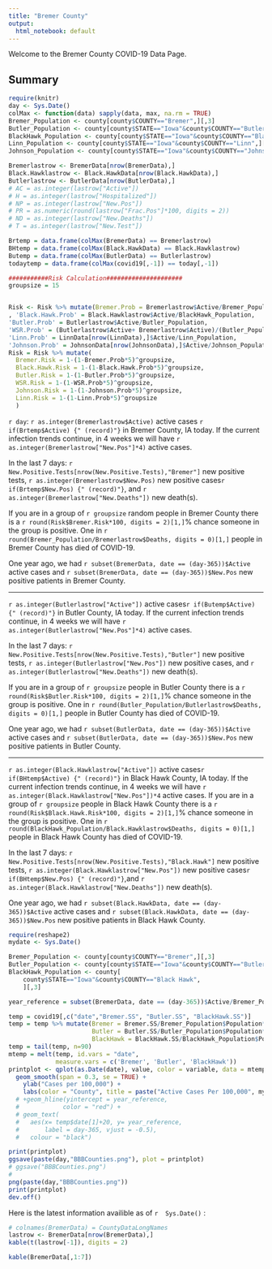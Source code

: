 ```yaml
---
title: "Bremer County"
output:
  html_notebook: default
---
```


Welcome to the Bremer County COVID-19 Data Page.

## Summary
```r
require(knitr)
day <- Sys.Date()
colMax <- function(data) sapply(data, max, na.rm = TRUE)
Bremer_Population <- county[county$COUNTY=="Bremer",][,3]
Butler_Population <- county[county$STATE=="Iowa"&county$COUNTY=="Butler",][,3]
BlackHawk_Population <- county[county$STATE=="Iowa"&county$COUNTY=="Black Hawk",][,3]
Linn_Population <- county[county$STATE=="Iowa"&county$COUNTY=="Linn",][,3]
Johnson_Population <- county[county$STATE=="Iowa"&county$COUNTY=="Johnson",][,3]

Bremerlastrow <- BremerData[nrow(BremerData),]
Black.Hawklastrow <- Black.HawkData[nrow(Black.HawkData),]
Butlerlastrow <- ButlerData[nrow(ButlerData),]
# AC = as.integer(lastrow["Active"])
# H = as.integer(lastrow["Hospitalized"])
# NP = as.integer(lastrow["New.Pos"])
# PR = as.numeric(round(lastrow["Frac.Pos"]*100, digits = 2))
# ND = as.integer(lastrow["New.Deaths"])
# T = as.integer(lastrow["New.Test"])

Brtemp = data.frame(colMax(BremerData) == Bremerlastrow)
BHtemp = data.frame(colMax(Black.HawkData) == Black.Hawklastrow)
Butemp = data.frame(colMax(ButlerData) == Butlerlastrow)
todaytemp = data.frame(colMax(covid19[,-1]) == today[,-1])

###########Risk Calculation#####################
groupsize = 15


Risk <- Risk %>% mutate(Bremer.Prob = Bremerlastrow$Active/Bremer_Population 
, 'Black.Hawk.Prob' = Black.Hawklastrow$Active/BlackHawk_Population, 
'Butler.Prob' = Butlerlastrow$Active/Butler_Population,
'WSR.Prob' = (Butlerlastrow$Active+ Bremerlastrow$Active)/(Butler_Population+ Bremer_Population), 
'Linn.Prob' = LinnData[nrow(LinnData),]$Active/Linn_Population,
'Johnson.Prob' = JohnsonData[nrow(JohnsonData),]$Active/Johnson_Population)
Risk = Risk %>% mutate(
  Bremer.Risk = 1-(1-Bremer.Prob*5)^groupsize,
  Black.Hawk.Risk = 1-(1-Black.Hawk.Prob*5)^groupsize,
  Butler.Risk = 1-(1-Butler.Prob*5)^groupsize,
  WSR.Risk = 1-(1-WSR.Prob*5)^groupsize,
  Johnson.Risk = 1-(1-Johnson.Prob*5)^groupsize,
  Linn.Risk = 1-(1-Linn.Prob*5)^groupsize
  )


```
`r day`: `r as.integer(Bremerlastrow$Active)` active cases `r if(Brtemp$Active) {" (record)"}` in Bremer County, IA today. If the current infection trends continue, in 4 weeks we will have `r as.integer(Bremerlastrow["New.Pos"]*4)` active cases.

In the last 7 days: `r New.Positive.Tests[nrow(New.Positive.Tests),"Bremer"]` new positive tests, `r as.integer(Bremerlastrow$New.Pos)`  new positive cases`r if(Brtemp$New.Pos) {" (record)"}`,  and `r as.integer(Bremerlastrow["New.Deaths"])` new death(s).

If you are in a group of `r groupsize` random people in Bremer County there is a `r round(Risk$Bremer.Risk*100, digits = 2)[1,]`% chance someone in the group is positive. One in `r round(Bremer_Population/Bremerlastrow$Deaths, digits = 0)[1,]` people in Bremer County has died of COVID-19.

 One year ago, we had `r subset(BremerData, date == (day-365))$Active` active cases and  `r subset(BremerData, date == (day-365))$New.Pos` new positive patients in Bremer County.
 
***
 `r as.integer(Butlerlastrow["Active"])` active cases`r if(Butemp$Active) {" (record)"}` in Butler County, IA today. If the current infection trends continue, in 4 weeks we will have `r as.integer(Butlerlastrow["New.Pos"]*4)` active cases. 
 
In the last 7 days: `r New.Positive.Tests[nrow(New.Positive.Tests),"Butler"]` new positive tests, `r as.integer(Butlerlastrow["New.Pos"])` new positive cases,  and `r as.integer(Butlerlastrow["New.Deaths"])` new death(s).

If you are in a group of `r groupsize` people in Butler County there is a `r round(Risk$Butler.Risk*100, digits = 2)[1,]`% chance someone in the group is positive. One in `r round(Butler_Population/Butlerlastrow$Deaths, digits = 0)[1,]` people in Butler County has died of COVID-19.

One year ago, we had `r subset(ButlerData, date == (day-365))$Active` active cases and  `r subset(ButlerData, date == (day-365))$New.Pos` new positive patients in Butler County. 

 ***
 `r as.integer(Black.Hawklastrow["Active"])` active cases`r if(BHtemp$Active) {" (record)"}` in Black Hawk County, IA today. If the current infection trends continue, in 4 weeks we will have `r as.integer(Black.Hawklastrow["New.Pos"])*4` active cases. If you are in a group of `r groupsize` people in Black Hawk County there is a `r round(Risk$Black.Hawk.Risk*100, digits = 2)[1,]`% chance someone in the group is positive. One in `r round(BlackHawk_Population/Black.Hawklastrow$Deaths, digits = 0)[1,]` people in Black Hawk County has died of COVID-19.
 
In the last 7 days: `r New.Positive.Tests[nrow(New.Positive.Tests),"Black.Hawk"]` new positive tests, `r as.integer(Black.Hawklastrow["New.Pos"])` new positive cases`r if(BHtemp$New.Pos) {" (record)"}`,and `r as.integer(Black.Hawklastrow["New.Deaths"])` new death(s).

One year ago, we had `r subset(Black.HawkData, date == (day-365))$Active` active cases and  `r subset(Black.HawkData, date == (day-365))$New.Pos` new positive patients in Black Hawk County. 

 
```r
require(reshape2)
mydate <- Sys.Date()

Bremer_Population <- county[county$COUNTY=="Bremer",][,3]
Butler_Population <- county[county$STATE=="Iowa"&county$COUNTY=="Butler",][,3]
BlackHawk_Population <- county[
    county$STATE=="Iowa"&county$COUNTY=="Black Hawk",
    ][,3]

year_reference = subset(BremerData, date == (day-365))$Active/Bremer_Population*10^5

temp = covid19[,c("date","Bremer.SS", "Butler.SS", "BlackHawk.SS")]
temp = temp %>% mutate(Bremer = Bremer.SS/Bremer_Population$Population*100000,
                       Butler = Butler.SS/Butler_Population$Population* 100000,
                       BlackHawk = BlackHawk.SS/BlackHawk_Population$Population * 100000)
temp = tail(temp, n=90)
mtemp = melt(temp, id.vars = "date", 
             measure.vars = c('Bremer', 'Butler', 'BlackHawk'))
printplot <- qplot(as.Date(date), value, color = variable, data = mtemp, geom = "point") +
  geom_smooth(span = 0.3, se = TRUE) +
    ylab("Cases per 100,000") +
    labs(color = "County", title = paste("Active Cases Per 100,000", mydate))
  # +geom_hline(yintercept = year_reference, 
  #            color = "red") + 
  # geom_text(
  #   aes(x= temp$date[1]+20, y= year_reference, 
  #       label = day-365, vjust = -0.5), 
  #   colour = "black")

print(printplot)
ggsave(paste(day,"BBBCounties.png"), plot = printplot)
# ggsave("BBBCounties.png")
# 
png(paste(day,"BBBCounties.png"))
print(printplot)
dev.off()
```


Here is the latest information availible as of `r  Sys.Date()` :
```r
# colnames(BremerData) = CountyDataLongNames
lastrow <- BremerData[nrow(BremerData),]
kable(t(lastrow[-1]), digits = 2)
```

```r
kable(BremerData[,1:7])
```

